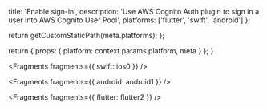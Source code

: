
  title: 'Enable sign-in',
  description:
    'Use AWS Cognito Auth plugin to sign in a user into AWS Cognito User Pool',
  platforms: ['flutter', 'swift', 'android']
};

  return getCustomStaticPath(meta.platforms);
};

  return {
    props: {
      platform: context.params.platform,
      meta
    }
  };
}


<Fragments fragments={{ swift: ios0 }} />


<Fragments fragments={{ android: android1 }} />


<Fragments fragments={{ flutter: flutter2 }} />
